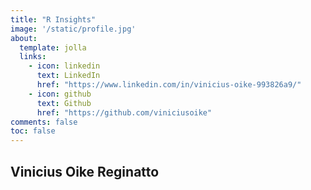 ```yaml
---
title: "R Insights"
image: '/static/profile.jpg'
about:
  template: jolla
  links:
    - icon: linkedin
      text: LinkedIn
      href: "https://www.linkedin.com/in/vinicius-oike-993826a9/"
    - icon: github
      text: Github
      href: "https://github.com/viniciusoike"
comments: false
toc: false
---
```


## Vinicius Oike Reginatto
